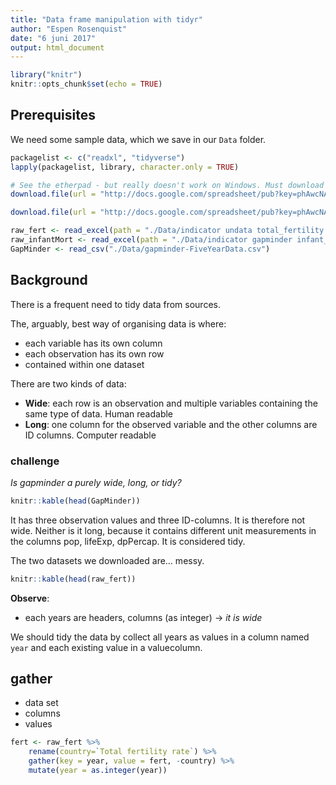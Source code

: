 ```yaml
---
title: "Data frame manipulation with tidyr"
author: "Espen Rosenquist"
date: "6 juni 2017"
output: html_document
---
```

```r
library("knitr")
knitr::opts_chunk$set(echo = TRUE)
```

## Prerequisites
We need some sample data, which we save in our `Data` folder. 

```r
packagelist <- c("readxl", "tidyverse")
lapply(packagelist, library, character.only = TRUE)
```


```r
# See the etherpad - but really doesn't work on Windows. Must download manually or find other package/parameters to download with
download.file(url = "http://docs.google.com/spreadsheet/pub?key=phAwcNAVuyj0NpF2PTov2Cw&output=xlsx", destfile = "Data/indicator gapminder infant_mortality.xlsx")

download.file(url = "http://docs.google.com/spreadsheet/pub?key=phAwcNAVuyj0NpF2PTov2Cw&output=xlsx", destfile = "Data/indicator undata total_fertility.xlsx", method = "wininet")
```

```r
raw_fert <- read_excel(path = "./Data/indicator undata total_fertility.xlsx", sheet = "Data")
raw_infantMort <- read_excel(path = "./Data/indicator gapminder infant_mortality.xlsx", sheet = "Data" )
GapMinder <- read_csv("./Data/gapminder-FiveYearData.csv")
```

## Background
There is a frequent need to tidy data from sources. 

The, arguably, best way of organising data is where:

- each variable has its own column
- each observation has its own row
- contained within one dataset

There are two kinds of data:

- **Wide**: each row is an observation and multiple variables containing the same type of data. Human readable
- **Long**: one column for the observed variable and the other columns are ID columns. Computer readable

### challenge
*Is gapminder a purely wide, long, or tidy?*

```r
knitr::kable(head(GapMinder))
```
It has three observation values and three ID-columns. It is therefore not wide.
Neither is it long, because it contains different unit measurements in the columns pop, lifeExp, dpPercap.
It is considered tidy.

The two datasets we downloaded are... messy. 
```r
knitr::kable(head(raw_fert))
```


**Observe**:

- each years are headers, columns (as integer) -> *it is wide*

We should tidy the data by collect all years as values in a column named `year` and each existing value in a valuecolumn.

## gather

- data set
- columns
- values

```r
fert <- raw_fert %>% 
    rename(country=`Total fertility rate`) %>% 
    gather(key = year, value = fert, -country) %>% 
    mutate(year = as.integer(year))
```


